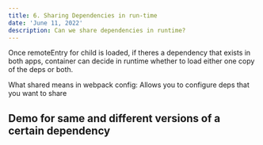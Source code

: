 ```yaml
---
title: 6. Sharing Dependencies in run-time
date: 'June 11, 2022'
description: Can we share dependencies in runtime?
---
```


Once remoteEntry for child is loaded, if theres a dependency that exists in both apps, container can decide in runtime whether to load either one copy of the deps or both.

What shared means in webpack config: Allows you to configure deps that you want to share

## Demo for same and different versions of a certain dependency
